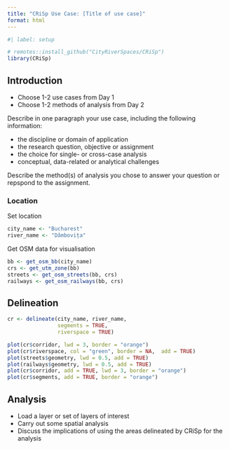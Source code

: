 ```yaml
---
title: "CRiSp Use Case: [Title of use case]"
format: html
---
```


```r
#| label: setup

# remotes::install_github("CityRiverSpaces/CRiSp")
library(CRiSp)
```

## Introduction

- Choose 1-2 use cases from Day 1
- Choose 1-2 methods of analysis from Day 2

Describe in one paragraph your use case, including the following information:

- the discipline or domain of application
- the research question, objective or assignment
- the choice for single- or cross-case analysis
- conceptual, data-related or analytical challenges

Describe the method(s) of analysis you chose to answer your question or repspond to the assignment.

### Location

Set location

```r
city_name <- "Bucharest"
river_name <- "Dâmbovița"
```

Get OSM data for visualisation

```r
bb <- get_osm_bb(city_name)
crs <- get_utm_zone(bb)
streets <- get_osm_streets(bb, crs)
railways <- get_osm_railways(bb, crs)
```

## Delineation

```r
cr <- delineate(city_name, river_name,
                segments = TRUE,
                riverspace = TRUE)
```

```r
plot(cr$corridor, lwd = 3, border = "orange")
plot(cr$riverspace, col = "green", border = NA,  add = TRUE)
plot(streets$geometry, lwd = 0.5, add = TRUE)
plot(railways$geometry, lwd = 0.5, add = TRUE)
plot(cr$corridor, add = TRUE, lwd = 3, border = "orange")
plot(cr$segments, add = TRUE, border = "orange")
```

## Analysis

- Load a layer or set of layers of interest
- Carry out some spatial analysis
- Discuss the implications of using the areas delineated by CRiSp for the analysis
